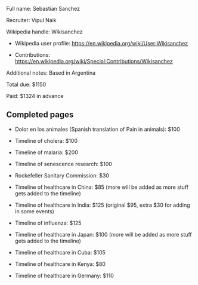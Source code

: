 Full name: Sebastian Sanchez

Recruiter: Vipul Naik

Wikipedia handle: Wikisanchez

* Wikipedia user profile: https://en.wikipedia.org/wiki/User:Wikisanchez

* Contributions: https://en.wikipedia.org/wiki/Special:Contributions/Wikisanchez

Additional notes: Based in Argentina

Total due: $1150

Paid: $1324 in advance

== Completed pages ==

* Dolor en los animales (Spanish translation of Pain in animals): $100

* Timeline of cholera: $100

* Timeline of malaria: $200

* Timeline of senescence research: $100

* Rockefeller Sanitary Commission: $30

* Timeline of healthcare in China: $85 (more will be added as more stuff gets added to the timeline)

* Timeline of healthcare in India: $125 (original $95, extra $30 for adding in some events)

* Timeline of influenza: $125

* Timeline of healthcare in Japan: $100 (more will be added as more stuff gets added to the timeline)

* Timeline of healthcare in Cuba: $105

* Timeline of healthcare in Kenya: $80

* Timeline of healthcare in Germany: $110